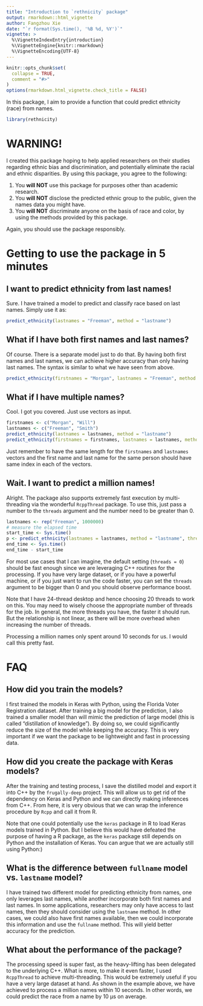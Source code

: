 ```yaml
---
title: "Introduction to `rethnicity` package"
output: rmarkdown::html_vignette
author: Fangzhou Xie
date: "`r format(Sys.time(), '%B %d, %Y')`"
vignette: >
  %\VignetteIndexEntry{introduction}
  %\VignetteEngine{knitr::rmarkdown}
  %\VignetteEncoding{UTF-8}
---
```


```r
knitr::opts_chunk$set(
  collapse = TRUE,
  comment = "#>"
)
options(rmarkdown.html_vignette.check_title = FALSE)
```

In this package, I aim to provide a function that could predict ethnicity (race) from names.

```r
library(rethnicity)
```

# WARNING!

I created this package hoping to help applied researchers on their studies regarding ethnic bias and discrimination,
and potentially eliminate the racial and ethnic disparities. By using this package, you agree to the following:

1. You **will NOT** use this package for purposes other than academic research.
2. You **will NOT** disclose the predicted ethnic group to the public, given the names data you might have.
3. You **will NOT** discriminate anyone on the basis of race and color, by using the methods provided by this package.
<!-- 4. You **agree** to advocate racial equality. -->

Again, you should use the package responsibly.

# Getting to use the package in 5 minutes

## I want to predict ethnicity from last names!

Sure. I have trained a model to predict and classify race based on last names.
Simply use it as:

```r
predict_ethnicity(lastnames = "Freeman", method = "lastname")
```

## What if I have both first names and last names?

Of course. There is a separate model just to do that.
By having both first names and last names, we can achieve higher accuracy than only having last names.
The syntax is similar to what we have seen from above.

```r
predict_ethnicity(firstnames = "Morgan", lastnames = "Freeman", method = "fullname")
```

## What if I have multiple names?

Cool. I got you covered. Just use vectors as input.

```r
firstnames <- c("Morgan", "Will")
lastnames <- c("Freeman", "Smith")
predict_ethnicity(lastnames = lastnames, method = "lastname")
predict_ethnicity(firstnames = firstnames, lastnames = lastnames, method = "fullname")
```

Just remember to have the same length for the `firstnames` and `lastnames` vectors and the first name and last name
for the same person should have same index in each of the vectors.

## Wait. I want to predict a million names!

Alright. The package also supports extremely fast execution by multi-threading via the wonderful `RcppThread` package.
To use this, just pass a number to the `threads` argument and the number need to be greater than 0.

```r
lastnames <- rep("Freeman", 1000000)
# measure the elapsed time
start_time <- Sys.time()
p <- predict_ethnicity(lastnames = lastnames, method = "lastname", threads = 20)
end_time <- Sys.time()
end_time - start_time
```

For most use cases that I can imagine, the default setting (`threads = 0`) should be fast enough since we are leveraging C++
routines for the processing. If you have very large dataset, or if you have a powerful machine, or if you just
want to run the code faster, you can set the `threads` argument to be bigger than 0 and you should observe
performance boost.

Note that I have 24-thread desktop and hence choosing 20 threads to work on this. You may need to wisely choose
the appropriate number of threads for the job. In general, the more threads you have, the faster it should run.
But the relationship is not linear, as there will be more overhead when increasing the number of threads.

<!-- ```{r} -->
<!-- lastnames <- rep("Freeman", 1000000) -->
<!-- # measure the elapsed time -->
<!-- start_time <- Sys.time() -->
<!-- p <- predict_ethnicity(lastnames = lastnames, method = "lastname", threads = 10) -->
<!-- end_time <- Sys.time() -->
<!-- end_time - start_time -->
<!-- ``` -->

Processing a million names only spent around 10 seconds for us. I would call this pretty fast.


# FAQ

## How did you train the models?

I first trained the models in Keras with Python, using the Florida Voter Registration dataset.
After training a big model for the prediction, I also trained a smaller model than will mimic
the prediction of large model (this is called "distillation of knowledge").
By doing so, we could significantly reduce the size of the model while keeping the accuracy.
This is very important if we want the package to be lightweight and fast in processing data.

## How did you create the package with Keras models?

After the training and testing process, I save the distilled model and export it into C++ by the `frugally-deep` project.
This will allow us to get rid of the dependency on Keras and Python and we can directly making inferences
from C++. From here, it is very obvious that we can wrap the inference procedure by `Rcpp` and call it from R.

Note that one could potentially use the `keras` package in R to load Keras models trained in Python.
But I believe this would have defeated the purpose of having a R package, as the `keras` package
still depends on Python and the installation of Keras. You can argue that we are actually still using Python:)

## What is the difference between `fullname` model vs. `lastname` model?

<!-- TODO: potentially cite my article in later CRAN submission -->
I have trained two different model for predicting ethnicity from names, one only leverages last names, while
another incorporate both first names and last names. In some applications, researchers may 
only have access to last names, then they should consider using the `lastname` method.
In other cases, we could also have first names available, then we could incorporate this information
and use the `fullname` method. This will yield better accuracy for the prediction.

## What about the performance of the package?

The processing speed is super fast, as the heavy-lifting has been delegated to the underlying C++.
What is more, to make it even faster, I used `RcppThread` to achieve multi-threading.
This would be extremely useful if you have a very large dataset at hand.
As shown in the example above, we have achieved to process a million names within 10 seconds.
In other words, we could predict the race from a name by 10 μs on average.
